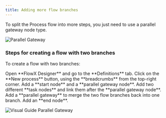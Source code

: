 ```yaml
---
title: Adding more flow branches
---
```


To split the <Tooltip tip= "A process is a representation of a business use case, such as requesting a new credit card. These steps can involve a combination of automated actions and human interactions."> Process flow </Tooltip> into more steps, you just need to use a parallel gateway node type.

<Frame>

![Parallel Gateway](https://s3.eu-west-1.amazonaws.com/docx.flowx.ai/flowx-designer/process_flowx_parallel.png#center)

</Frame>

### Steps for creating a flow with two branches

To create a flow with two branches:

<Steps>
<Step>
Open **FlowX Designer** and go to the **Definitions** tab.
</Step>
<Step>
Click on the **New process** button, using the **breadcrumbs** from the top-right corner.
</Step>
<Step>
Add a **start node** and a **parallel gateway node**.
</Step>
<Step>
Add two different **task nodes** and link them after the **parallel gateway node**.
</Step>
<Step>
Add a **parallel gateway** to merge the two flow branches back into one branch.
</Step>
<Step>
 Add an **end node**.
</Step>
</Steps>


![Visual Guide Parallel Gateway](https://s3.eu-west-1.amazonaws.com/docx.flowx.ai/flowx-designer/process_flow_adding_branches.gif)

<Card title="Parallel Gateway" href="../../building-blocks/node/parallel-gateway" icon="file">
</Card>
